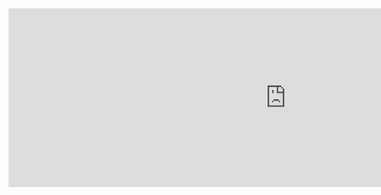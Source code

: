 <iframe src="https://h5p.org/h5p/embed/556375" width="1090" height="352" frameborder="0" allowfullscreen="allowfullscreen"></iframe><script src="https://h5p.org/sites/all/modules/h5p/library/js/h5p-resizer.js" charset="UTF-8"></script>
